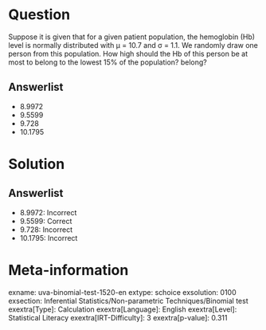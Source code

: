 Question
========

Suppose it is given that for a given patient population, the hemoglobin (Hb) level is normally distributed with μ = 10.7 and σ = 1.1. We randomly draw one person from this population. How high should the Hb of this person be at most to belong to the lowest 15% of the population? belong?

Answerlist
----------

* 8.9972
* 9.5599
* 9.728
* 10.1795

Solution
========

Answerlist
----------

* 8.9972: Incorrect
* 9.5599: Correct
* 9.728: Incorrect
* 10.1795: Incorrect

Meta-information
================
exname: uva-binomial-test-1520-en
extype: schoice
exsolution: 0100
exsection: Inferential Statistics/Non-parametric Techniques/Binomial test
exextra[Type]: Calculation
exextra[Language]: English
exextra[Level]: Statistical Literacy
exextra[IRT-Difficulty]: 3
exextra[p-value]: 0.311
